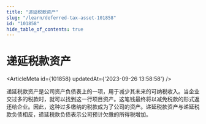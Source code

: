 ```yaml
---
title: "递延税款资产"
slug: "/learn/deferred-tax-asset-101858"
id: "101858"
hide_table_of_contents: true
---
```



# 递延税款资产

<ArticleMeta id={101858} updatedAt={'2023-09-26 13:58:58'} />
<div className='border-solid border-b border-t-0 my-4 border-[var(--ifm-color-gray-300)]' />

递延税款资产是公司资产负债表上的一项，用于减少其未来的可纳税收入。当企业交过多的税款时，就可以找到这一行项目资产。这笔钱最终将以减免税款的形式返还给企业。因此，这种过多缴纳的税款成为了公司的资产。递延税款资产与递延税款负债相反，递延税款负债表示公司预计欠缴的所得税增加。
